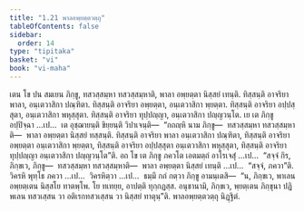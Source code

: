 ```yaml
---
title: "1.21 พาลอพฺยตฺตวตฺถุ"
tableOfContents: false
sidebar:
  order: 14
type: "tipitaka"
basket: "vi"
book: "vi-maha"
---
```



<DynamicBreadcrumb />

<Division number="82" book="vi-maha">

<Paragraph number="363" book="vi-maha">
เตน โข ปน สมเยน ภิกฺขู, ทสวสฺสมฺหา ทสวสฺสมฺหาติ, พาลา อพฺยตฺตา นิสฺสยํ เทนฺติ. ทิสฺสนฺติ อาจริยา พาลา, อนฺเตวาสิกา ปณฺฑิตา. ทิสฺสนฺติ อาจริยา อพฺยตฺตา, อนฺเตวาสิกา พฺยตฺตา. ทิสฺสนฺติ อาจริยา อปฺปสฺสุตา, อนฺเตวาสิกา พหุสฺสุตา. ทิสฺสนฺติ อาจริยา ทุปฺปญฺญา, อนฺเตวาสิกา ปญฺญวนฺโต. เย เต ภิกฺขู อปฺปิจฺฉา …เป…  เต อุชฺฌายนฺติ ขิยฺยนฺติ วิปาเจนฺติ—  “กถญฺหิ นาม ภิกฺขู—  ทสวสฺสมฺหา ทสวสฺสมฺหาติ—  พาลา อพฺยตฺตา นิสฺสยํ ทสฺสนฺติ. ทิสฺสนฺติ อาจริยา พาลา อนฺเตวาสิกา ปณฺฑิตา, ทิสฺสนฺติ อาจริยา อพฺยตฺตา อนฺเตวาสิกา พฺยตฺตา, ทิสฺสนฺติ อาจริยา อปฺปสฺสุตา อนฺเตวาสิกา พหุสฺสุตา, ทิสฺสนฺติ อาจริยา ทุปฺปญฺญา อนฺเตวาสิกา ปญฺญวนฺโต”ติ. อถ โข เต ภิกฺขู ภควโต เอตมตฺถํ อาโรเจสุํ …เป…  “สจฺจํ กิร, ภิกฺขเว, ภิกฺขู—  ทสวสฺสมฺหา ทสวสฺสมฺหาติ—  พาลา อพฺยตฺตา นิสฺสยํ เทนฺติ …เป…  “สจฺจํ, ภควา”ติ. วิครหิ พุทฺโธ ภควา …เป…  วิครหิตฺวา …เป…  ธมฺมึ กถํ กตฺวา ภิกฺขู อามนฺเตสิ—  “น, ภิกฺขเว, พาเลน อพฺยตฺเตน นิสฺสโย ทาตพฺโพ. โย ทเทยฺย, อาปตฺติ ทุกฺกฏสฺส. อนุชานามิ, ภิกฺขเว, พฺยตฺเตน ภิกฺขุนา ปฏิพเลน ทสวเสฺสน วา อติเรกทสวเสฺสน วา นิสฺสยํ ทาตุนฺ”ติ.

</Paragraph>
</Division>

<Paragraph number="364" type="center" book="vi-maha">
พาลอพฺยตฺตวตฺถุ นิฏฺฐิตํ.
</Paragraph>